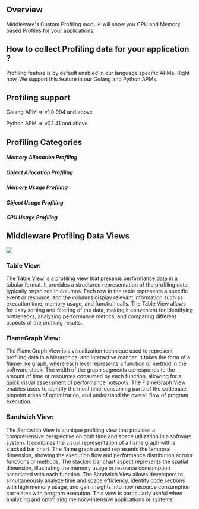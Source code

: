 Overview
--------
Middleware's Custom Profiling module will show you CPU and Memory based Profiles for your applications.

How to collect Profiling data for your application ?
------------
Profiling feature is by default enabled in our language specific APMs.
Right now, We support this feature in our Golang and Python APMs.

Profiling support
-----------------

Golang APM => 
v1.0.994 and above

Python APM =>
v0.1.41 and above

Profiling Categories
--------------------
##### Memory Allocation Profiling
##### Object Allocation Profiling
##### Memory Usage Profiling
##### Object Usage Profiling
##### CPU Usage Profiling


Middleware Profiling Data Views
--------------------

<img src="/images/apm/profiling.png" />

### Table View:
The Table View is a profiling view that presents performance data in a tabular format. It provides a structured representation of the profiling data, typically organized in columns. Each row in the table represents a specific event or resource, and the columns display relevant information such as execution time, memory usage, and function calls. The Table View allows for easy sorting and filtering of the data, making it convenient for identifying bottlenecks, analyzing performance metrics, and comparing different aspects of the profiling results.

### FlameGraph View:
The FlameGraph View is a visualization technique used to represent profiling data in a hierarchical and interactive manner. It takes the form of a flame-like graph, where each level represents a function or method in the software stack. The width of the graph segments corresponds to the amount of time or resources consumed by each function, allowing for a quick visual assessment of performance hotspots. The FlameGraph View enables users to identify the most time-consuming parts of the codebase, pinpoint areas of optimization, and understand the overall flow of program execution.

### Sandwich View:
The Sandwich View is a unique profiling view that provides a comprehensive perspective on both time and space utilization in a software system. It combines the visual representation of a flame graph with a stacked bar chart. The flame graph aspect represents the temporal dimension, showing the execution flow and performance distribution across functions or methods. The stacked bar chart aspect represents the spatial dimension, illustrating the memory usage or resource consumption associated with each function. The Sandwich View allows developers to simultaneously analyze time and space efficiency, identify code sections with high memory usage, and gain insights into how resource consumption correlates with program execution. This view is particularly useful when analyzing and optimizing memory-intensive applications or systems.

